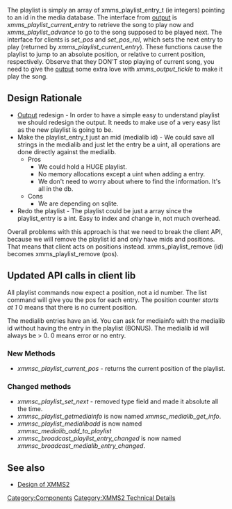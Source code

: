 {{Navbar}}

The playlist is simply an array of xmms_playlist_entry_t (ie integers) pointing to an id in the media database. The interface from [[Component:Output | output]] is ''xmms_playlist_current_entry'' to retrieve the song to play now and ''xmms_playlist_advance'' to go to the song supposed to be played next. The interface for clients is ''set_pos'' and ''set_pos_rel'', which sets the next entry to play (returned by ''xmms_playlist_current_entry''). These functions cause the playlist to jump to an absolute position, or relative to current position, respectively. Observe that they DON'T stop playing of current song, you need to give the [[Component:Output | output]] some extra love with ''xmms_output_tickle'' to make it play the song.

== Design Rationale ==

* [[Component:Output | Output]] redesign - In order to have a simple easy to understand playlist we should redesign the output. It needs to make use of a very easy list as the new playlist is going to be.
* Make the playlist_entry_t just an mid (medialib id) - We could save all strings in the medialib and just let the entry be a uint, all operations are done directly against the medialib.
**Pros
*** We could hold a HUGE playlist.
*** No memory allocations except a uint when adding a entry.
*** We don't need to worry about where to find the information. It's all in the db.
** Cons
*** We are depending on sqlite.
* Redo the playlist - The playlist could be just a array since the playlist_entry is a int. Easy to index and change in, not much overhead.

Overall problems with this approach is that we need to break the client API, because we will remove the playlist id and only have mids and positions. That means that client acts on positions instead. xmms_playlist_remove (id) becomes xmms_playlist_remove (pos).

== Updated API calls in client lib ==

All playlist commands now expect a position, not a id number. The list command will give you the pos for each entry. The position counter ''starts at 1'' 0 means that there is no current position.

The medialib entries have an id. You can ask for mediainfo with the medialib id without having the entry in the playlist (BONUS). The medialib id will always be > 0. 0 means error or no entry. 

=== New Methods ===
* ''xmmsc_playlist_current_pos'' - returns the current position of the playlist.

=== Changed methods ===
* ''xmmsc_playlist_set_next'' - removed type field and made it absolute all the time.
* ''xmmsc_playlist_getmediainfo'' is now named ''xmmsc_medialib_get_info''.
* ''xmmsc_playlist_medialibadd'' is now named ''xmmsc_medialib_add_to_playlist''
* ''xmmsc_broadcast_playlist_entry_changed'' is now named ''xmmsc_broadcast_medialib_entry_changed''.

==See also==
* [[Design of XMMS2]]

[[Category:Components]]
[[Category:XMMS2 Technical Details]]